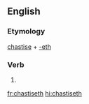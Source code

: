 ==English==

===Etymology===
[[chastise]] + [[-eth]]

===Verb===
{{head|en|verb form}}

# {{en-archaic third-person singular of|chastise}}

[[fr:chastiseth]]
[[hi:chastiseth]]
